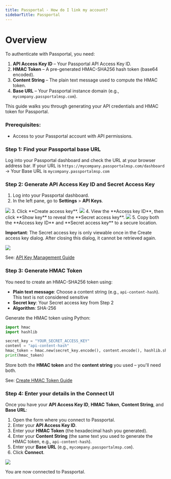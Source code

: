 ```yaml
---
title: Passportal - How do I link my account?
sidebarTitle: Passportal
---
```


# Overview

To authenticate with Passportal, you need:
1. **API Access Key ID** – Your Passportal API Access Key ID.
2. **HMAC Token** – A pre-generated HMAC-SHA256 hash token (base64 encoded).
3. **Content String** – The plain text message used to compute the HMAC token.
4. **Base URL** – Your Passportal instance domain (e.g., `mycompany.passportalmsp.com`).

This guide walks you through generating your API credentials and HMAC token for Passportal.

### Prerequisites:

- Access to your Passportal account with API permissions.

### Step 1: Find your Passportal base URL

Log into your Passportal dashboard and check the URL at your browser address bar.
If your URL is `https://mycompany.passportalmsp.com/dashboard` → Your Base URL is
`mycompany.passportalmsp.com`

### Step 2: Generate API Access Key ID and Secret Access Key

1. Log into your Passportal dashboard.
2. In the left pane, go to **Settings** > **API Keys**.
<img src="/integrations/all/passportal/passportal-settings.png"/>
3. Click **Create access key**.
<img src="/integrations/all/passportal/passportal-api-keys.png"/>
4. View the **Access key ID**, then click **Show key** to reveal the **Secret access key**.
<img src="/integrations/all/passportal/passportal-new-key.png"/>
5. Copy both the **Access key ID** and **Secret access key** to a secure location.

**Important**: The Secret access key is only viewable once in the Create access key dialog. After closing this dialog, it cannot be retrieved again.

<img src="/integrations/all/passportal/api-keys.png"/>

See: [API Key Management Guide](https://documentation.n-able.com/passportal/userguide/Content/api/api_key_management.htm)

### Step 3: Generate HMAC Token

You need to create an HMAC-SHA256 token using:
- **Plain text message**: Choose a content string (e.g., `api-content-hash`). This text is not considered sensitive
- **Secret key**: Your Secret access key from Step 2
- **Algorithm**: SHA-256

Generate the HMAC token using Python:

```python
import hmac
import hashlib

secret_key = "YOUR_SECRET_ACCESS_KEY"
content = "api-content-hash"
hmac_token = hmac.new(secret_key.encode(), content.encode(), hashlib.sha256).hexdigest()
print(hmac_token)
```

Store both the **HMAC token** and the **content string** you used – you'll need both.

See: [Create HMAC Token Guide](https://documentation.n-able.com/passportal/userguide/Content/api/api_create_hmac.htm)

### Step 4: Enter your details in the Connect UI

Once you have your **API Access Key ID**, **HMAC Token**, **Content String**, and **Base URL**:
1. Open the form where you connect to Passportal.
2. Enter your **API Access Key ID**.
3. Enter your **HMAC Token** (the hexadecimal hash you generated).
4. Enter your **Content String** (the same text you used to generate the HMAC token, e.g., `api-content-hash`).
5. Enter your **Base URL** (e.g., `mycompany.passportalmsp.com`).
6. Click **Connect**.

<img src="/integrations/all/passportal/passportal-auth-form.png"/>

You are now connected to Passportal.

